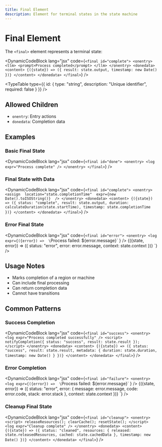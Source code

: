 ```yaml
---
title: Final Element
description: Element for terminal states in the state machine
---
```


# Final Element

The `<final>` element represents a terminal state:


<DynamicCodeBlock lang="jsx"  code={`<final id="complete">
  <onentry>
    <llm>
      <prompt>Process completed</prompt>
    </llm>
  </onentry>
  <donedata>
    <content>
      {({state}) => ({
        result: state.output,
        timestamp: new Date()
      })}
    </content>
  </donedata>
</final>`} />

<TypeTable type={{
    id: {
      type: "string",
      description: "Unique identifier",
      required: false
    }
  }} />

## Allowed Children

- `onentry`: Entry actions
- `donedata`: Completion data

## Examples

### Basic Final State

<DynamicCodeBlock lang="jsx"  code={`<final id="done">
  <onentry>
    <log expr="Process complete" />
  </onentry>
</final>`} />

### Final State with Data

<DynamicCodeBlock lang="jsx"  code={`<final id="complete">
  <onentry>
    <assign 
      location="state.completionTime" 
      expr={new Date().toISOString()} 
    />
  </onentry>
  <donedata>
    <content>
      {({state}) => ({
        status: "complete",
        result: state.output,
        duration: calculateDuration(state.startTime),
        timestamp: state.completionTime
      })}
    </content>
  </donedata>
</final>`} />

### Error Final State

<DynamicCodeBlock lang="jsx"  code={`<final id="error">
  <onentry>
    <log expr={({error}) => 
      \`Process failed: \${error.message}\`
    } />
    <raise event="processError" />
  </onentry>
  <donedata>
    <content>
      {({state, error}) => ({
        status: "error",
        error: error.message,
        context: state.context
      })}
    </content>
  </donedata>
</final>`} />

## Usage Notes

- Marks completion of a region or machine
- Can include final processing
- Can return completion data
- Cannot have transitions

## Common Patterns

### Success Completion

<DynamicCodeBlock lang="jsx"  code={`<final id="success">
  <onentry>
    <log expr="Process completed successfully" />
    <script>
      notifyCompletion({
        status: "success",
        result: state.result
      });
    </script>
  </onentry>
  <donedata>
    <content>
      {({state}) => ({
        status: "success",
        result: state.result,
        metadata: {
          duration: state.duration,
          timestamp: new Date()
        }
      })}
    </content>
  </donedata>
</final>`} />

### Error Completion

<DynamicCodeBlock lang="jsx"  code={`<final id="failure">
  <onentry>
    <log expr={({error}) => 
      \`Process failed: \${error.message}\`
    } />
    <script>
      notifyError({
        error: error,
        context: state.context
      });
    </script>
  </onentry>
  <donedata>
    <content>
      {({state, error}) => ({
        status: "error",
        error: {
          message: error.message,
          code: error.code,
          stack: error.stack
        },
        context: state.context
      })}
    </content>
  </donedata>
</final>`} />

### Cleanup Final State

<DynamicCodeBlock lang="jsx"  code={`<final id="cleanup">
  <onentry>
    <script>
      releaseResources();
      clearCache();
      resetState();
    </script>
    <log expr="Cleanup complete" />
  </onentry>
  <donedata>
    <content>
      {({state}) => ({
        status: "cleaned",
        resources: {
          released: state.releasedResources,
          cached: state.cachedData
        },
        timestamp: new Date()
      })}
    </content>
  </donedata>
</final>`} />
